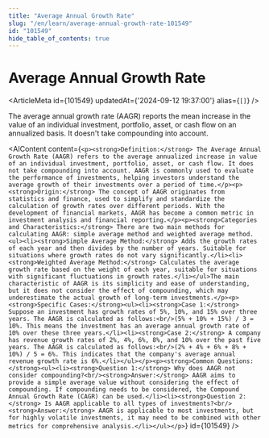 ```yaml
---
title: "Average Annual Growth Rate"
slug: "/en/learn/average-annual-growth-rate-101549"
id: "101549"
hide_table_of_contents: true
---
```



# Average Annual Growth Rate

<ArticleMeta id={101549} updatedAt={'2024-09-12 19:37:00'} alias={`[]`} />
<div className='border-solid border-b border-t-0 my-4 border-[var(--ifm-color-gray-300)]' />

The average annual growth rate (AAGR) reports the mean increase in the value of an individual investment, portfolio, asset, or cash flow on an annualized basis. It doesn't take compounding into account.

<AIContent content={`<p><strong>Definition:</strong> The Average Annual Growth Rate (AAGR) refers to the average annualized increase in value of an individual investment, portfolio, asset, or cash flow. It does not take compounding into account. AAGR is commonly used to evaluate the performance of investments, helping investors understand the average growth of their investments over a period of time.</p><p><strong>Origin:</strong> The concept of AAGR originates from statistics and finance, used to simplify and standardize the calculation of growth rates over different periods. With the development of financial markets, AAGR has become a common metric in investment analysis and financial reporting.</p><p><strong>Categories and Characteristics:</strong> There are two main methods for calculating AAGR: simple average method and weighted average method.<ul><li><strong>Simple Average Method:</strong> Adds the growth rates of each year and then divides by the number of years. Suitable for situations where growth rates do not vary significantly.</li><li><strong>Weighted Average Method:</strong> Calculates the average growth rate based on the weight of each year, suitable for situations with significant fluctuations in growth rates.</li></ul>The main characteristic of AAGR is its simplicity and ease of understanding, but it does not consider the effect of compounding, which may underestimate the actual growth of long-term investments.</p><p><strong>Specific Cases:</strong><ul><li><strong>Case 1:</strong> Suppose an investment has growth rates of 5%, 10%, and 15% over three years. The AAGR is calculated as follows:<br/>(5% + 10% + 15%) / 3 = 10%. This means the investment has an average annual growth rate of 10% over these three years.</li><li><strong>Case 2:</strong> A company has revenue growth rates of 2%, 4%, 6%, 8%, and 10% over the past five years. The AAGR is calculated as follows:<br/>(2% + 4% + 6% + 8% + 10%) / 5 = 6%. This indicates that the company's average annual revenue growth rate is 6%.</li></ul></p><p><strong>Common Questions:</strong><ul><li><strong>Question 1:</strong> Why does AAGR not consider compounding?<br/><strong>Answer:</strong> AAGR aims to provide a simple average value without considering the effect of compounding. If compounding needs to be considered, the Compound Annual Growth Rate (CAGR) can be used.</li><li><strong>Question 2:</strong> Is AAGR applicable to all types of investments?<br/><strong>Answer:</strong> AAGR is applicable to most investments, but for highly volatile investments, it may need to be combined with other metrics for comprehensive analysis.</li></ul></p>`} id={101549} />
